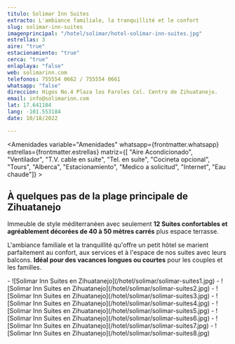 ```yaml
---
titulo: Solimar Inn Suites
extracto: L'ambiance familiale, la tranquillité et le confort
slug: solimar-inn-suites
imagenprincipal: "/hotel/solimar/hotel-solimar-inn-suites.jpg"
estrellas: 3
aire: "true"
estacionamiento: "true"
cerca: "true"
enlaplaya: "false"
web: solimarinn.com
telefonos: 755554 0662 / 755554 0661
whatsapp: "false"
direccion: Higos No.4 Plaza los Faroles Col. Centro de Zihuatanejo.
email: info@solimarinn.com
lat: 17.641184
lang: -101.553184
date: 10/18/2022

---
```



<Amenidades variable="Amenidades" whatsapp={frontmatter.whatsapp} estrellas={frontmatter.estrellas} matriz={[ "Aire Acondicionado", "Ventilador", "T.V. cable en suite", "Tel. en suite", "Cocineta opcional", "Tours", "Alberca", "Estacionamiento", "Medico a solicitud", "Internet", "Eau chaude"]} > 


## À quelques pas de la plage principale de Zihuatanejo

Immeuble de style méditerranéen avec seulement **12 Suites confortables et agréablement décorées de 40 à 50 mètres carrés** plus espace terrasse.

L'ambiance familiale et la tranquillité qu'offre un petit hôtel se marient parfaitement au confort, aux services et à l'espace de nos suites avec leurs balcons. **Idéal pour des vacances longues ou courtes** pour les couples et les familles.


</Amenidades>

<Galeria>
-  ![Solimar Inn Suites en Zihuatanejo](/hotel/solimar/solimar-suites1.jpg)
- ![Solimar Inn Suites en Zihuatanejo](/hotel/solimar/solimar-suites2.jpg)
- ![Solimar Inn Suites en Zihuatanejo](/hotel/solimar/solimar-suites3.jpg)
- ![Solimar Inn Suites en Zihuatanejo](/hotel/solimar/solimar-suites4.jpg)
- ![Solimar Inn Suites en Zihuatanejo](/hotel/solimar/solimar-suites5.jpg)
- ![Solimar Inn Suites en Zihuatanejo](/hotel/solimar/solimar-suites6.jpg)
- ![Solimar Inn Suites en Zihuatanejo](/hotel/solimar/solimar-suites7.jpg)
- ![Solimar Inn Suites en Zihuatanejo](/hotel/solimar/solimar-suites8.jpg)
</Galeria>